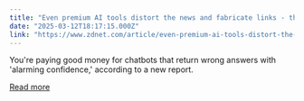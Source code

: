 ```yaml
---
title: "Even premium AI tools distort the news and fabricate links - these are the worst"
date: "2025-03-12T18:17:15.000Z"
link: "https://www.zdnet.com/article/even-premium-ai-tools-distort-the-news-and-fabricate-links-these-are-the-worst/"
---
```


You're paying good money for chatbots that return wrong answers with 'alarming confidence,' according to a new report.

[Read more](https://www.zdnet.com/article/even-premium-ai-tools-distort-the-news-and-fabricate-links-these-are-the-worst/)
